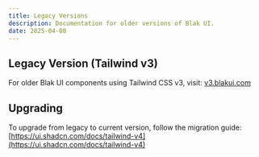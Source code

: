 ```yaml
---
title: Legacy Versions
description: Documentation for older versions of Blak UI.
date: 2025-04-08
---
```


## Legacy Version (Tailwind v3)

For older Blak UI components using Tailwind CSS v3, visit: [v3.blakui.com](https://v3.blakui.com)

## Upgrading

To upgrade from legacy to current version, follow the migration guide: [https://ui.shadcn.com/docs/tailwind-v4](https://ui.shadcn.com/docs/tailwind-v4)
